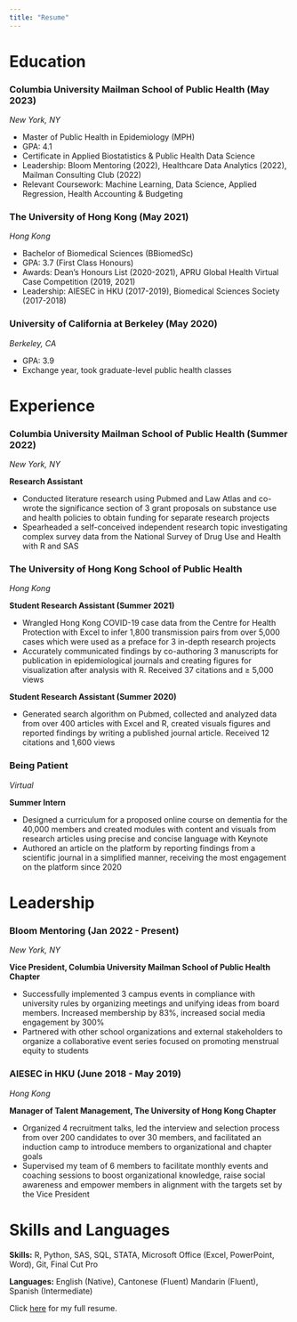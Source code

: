 ```yaml
---
title: "Resume"
---
```




# Education

### Columbia University Mailman School of Public Health (May 2023)
*New York, NY*

* Master of Public Health in Epidemiology (MPH)
* GPA: 4.1
* Certificate in Applied Biostatistics & Public Health Data Science
* Leadership: Bloom Mentoring (2022), Healthcare Data Analytics (2022), Mailman Consulting Club (2022) 
* Relevant Coursework: Machine Learning, Data Science, Applied Regression, Health Accounting & Budgeting

### The University of Hong Kong (May 2021)
*Hong Kong*

* Bachelor of Biomedical Sciences (BBiomedSc)
* GPA: 3.7 (First Class Honours)
* Awards: Dean’s Honours List (2020-2021), APRU Global Health Virtual Case Competition (2019, 2021) 
* Leadership: AIESEC in HKU (2017-2019), Biomedical Sciences Society (2017-2018)

### University of California at Berkeley (May 2020)
*Berkeley, CA*

* GPA: 3.9
* Exchange year, took graduate-level public health classes


# Experience

### Columbia University Mailman School of Public Health (Summer 2022)
*New York, NY*

**Research Assistant**

* Conducted literature research using Pubmed and Law Atlas and co-wrote the significance section of 3 grant proposals on substance use and health policies to obtain funding for separate research projects
* Spearheaded a self-conceived independent research topic investigating complex survey data from the National Survey of Drug Use and Health with R and SAS

### The University of Hong Kong School of Public Health 
*Hong Kong*

**Student Research Assistant (Summer 2021)**

* Wrangled Hong Kong COVID-19 case data from the Centre for Health Protection with Excel to infer 1,800 transmission pairs from over 5,000 cases which were used as a preface for 3 in-depth research projects
* Accurately communicated findings by co-authoring 3 manuscripts for publication in epidemiological journals and creating figures for visualization after analysis with R. Received 37 citations and ≥ 5,000 views

**Student Research Assistant (Summer 2020)**

* Generated search algorithm on Pubmed, collected and analyzed data from over 400 articles with Excel and R, created visuals figures and reported findings by writing a published journal article. Received 12 citations and 1,600 views

### Being Patient
*Virtual*

**Summer Intern**

* Designed a curriculum for a proposed online course on dementia for the 40,000 members and created modules with content and visuals from research articles using precise and concise language with Keynote
* Authored an article on the platform by reporting findings from a scientific journal in a simplified manner, receiving the most engagement on the platform since 2020

# Leadership

### Bloom Mentoring (Jan 2022 - Present)
*New York, NY*

**Vice President, Columbia University Mailman School of Public Health Chapter**

* Successfully implemented 3 campus events in compliance with university rules by organizing meetings and unifying ideas from board members. Increased membership by 83%, increased social media engagement by 300% 
* Partnered with other school organizations and external stakeholders to organize a collaborative event series focused on promoting menstrual equity to students

### AIESEC in HKU (June 2018 - May 2019)
*Hong Kong*

**Manager of Talent Management, The University of Hong Kong Chapter**

* Organized 4 recruitment talks, led the interview and selection process from over 200 candidates to over 30 members, and facilitated an induction camp to introduce members to organizational and chapter goals
* Supervised my team of 6 members to facilitate monthly events and coaching sessions to boost organizational knowledge, raise social awareness and empower members in alignment with the targets set by the Vice President

# Skills and Languages

**Skills:** R, Python, SAS, SQL, STATA, Microsoft Office (Excel, PowerPoint, Word), Git, Final Cut Pro

**Languages:** English (Native), Cantonese (Fluent) Mandarin (Fluent), Spanish (Intermediate)

Click [here](Amy Yeung Resume.pdf) for my full resume.
